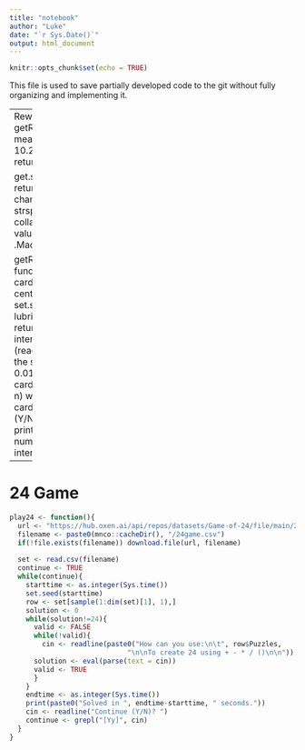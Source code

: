 ```yaml
---
title: "notebook"
author: "Luke"
date: "`r Sys.Date()`"
output: html_document
---
```


```r
knitr::opts_chunk$set(echo = TRUE)
```

This file is used to save partially developed code to the git without fully organizing and implementing it.  

---  
Reward Card Raffle
```r
getRewardCardWidth <- function(){
  ret <- mean(6.5/194,
              1.95/60,
              3.2/96,
              10.2/310,
              3.41/94,
              6.35/176,
              8.8/241)
  return(ret)
}

get.seed <- function(date = Sys.Date()){
  return(as.numeric(paste0(#Data type change
    #Reformat date as a number
    strsplit(as.character(date), "-")[[1]], collapse = "")) %%
           #Mod with max integer value so value is accepted in set.seed()
           .Machine$integer.max) 
}

getRandomCard <- function(centimetersInStack, rerolls = 0){
  cardCount <- centimetersInStack/getRewardCardWidth() 
  set.seed(get.seed(lubridate::rollback(
    lubridate::rollback(Sys.Date()),
    TRUE)))
  return(sample(1:cardCount)[rerolls+1])
}
interactiveDraw <- function() {
  h <- (readline(
    "How many centimeters tall is the stack of cards (To the nearest 0.01)? "))
  win <- FALSE
  n <- 0
  while(!win){
    cardN <- getRandomCard(as.numeric(h), n)
    w <- readline(paste0("Card number ", cardN, 
                         " is the winner, are they eligible (Y/N)? "))
    win <- grepl("[Yy]", w)
    n <- n+1
  }
  print(paste0("Congratulations, card number ", cardN, " is the winner!"))
}
interactiveDraw()
```


---

# 24 Game  
```r
play24 <- function(){
  url <- "https://hub.oxen.ai/api/repos/datasets/Game-of-24/file/main/24.csv"
  filename <- paste0(mnco::cacheDir(), "/24game.csv")
  if(!file.exists(filename)) download.file(url, filename)
  
  set <- read.csv(filename)
  continue <- TRUE
  while(continue){
    starttime <- as.integer(Sys.time())
    set.seed(starttime)
    row <- set[sample(1:dim(set)[1], 1),]
    solution <- 0
    while(solution!=24){
      valid <- FALSE
      while(!valid){
        cin <- readline(paste0("How can you use:\n\t", row$Puzzles,
                             "\n\nTo create 24 using + - * / ()\n\n"))
      solution <- eval(parse(text = cin))
      valid <- TRUE
      }
    }
    endtime <- as.integer(Sys.time())
    print(paste0("Solved in ", endtime-starttime, " seconds."))
    cin <- readline("Continue (Y/N)? ")
    continue <- grepl("[Yy]", cin)
  }
}
```


